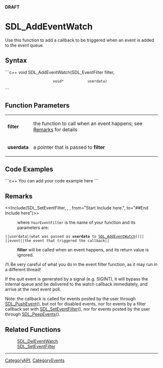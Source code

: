 <!-- pragma section-numbers off -->
<!-- pragma camelcase off -->
'''DRAFT'''

= SDL_AddEventWatch =
Use this function to add a callback to be triggered when an event is added to the event queue.


== Syntax ==
```c++
void SDL_AddEventWatch(SDL_EventFilter filter,
                       void*           userdata)
```

== Function Parameters ==
{|
|'''filter'''
|the function to call when an event happens; see [[#Remarks|Remarks]] for details
|-
|'''userdata'''
|a pointer that is passed to '''filter'''
|}

== Code Examples ==
```c++
You can add your code example here
```

== Remarks ==
<<Include(SDL_SetEventFilter, , , from="Start Include here.", to="##End Include here")>>
: where <code>YourEventFilter</code> is the name of your function and its parameters are:
 ||<code>userdata</code>||what was passed as '''userdata''' to [[SDL_AddEventWatch]]()||
 ||<code>event</code>||the event that triggered the callback||

: '''filter''' will be called when an event happens, and its return value is ignored.

/!\ Be very careful of what you do in the event filter function, as it may run in a different thread!

If the quit event is generated by a signal (e.g. SIGINT), it will bypass the internal queue and be delivered to the watch callback immediately, and arrive at the next event poll.

Note: the callback is called for events posted by the user through [[SDL_PushEvent]](), but not for disabled events, nor for events by a filter callback set with [[SDL_SetEventFilter]](), nor for events posted by the user through [[SDL_PeepEvents]]().

== Related Functions ==
:[[SDL_DelEventWatch]]
:[[SDL_SetEventFilter]]

----
[[CategoryAPI]], [[CategoryEvents]]
